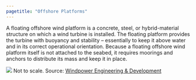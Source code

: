 ```yaml
---
pagetitle: "Offshore Platforms"
---
```


::: {.grid}
::::: {.g-col-12}
::::::: {#platform-info}
A floating offshore wind platform is a concrete, steel, or hybrid-material structure on which a wind turbine is installed. The floating platform provides the turbine with buoyancy and stability – essentially to keep it above water and in its correct operational orientation. Because a floating offshore wind platform itself is not attached to the seabed, it requires moorings and anchors to distribute its mass and keep it in place.
:::::::
:::::
::::: {.g-col-12}
::::::: {#platform-types}
![](../../../images/infographic/Types-of-floating-wind-foundations.jpg)
Not to scale. Source: [Windpower Engineering & Development](https://www.windpowerengineering.com/){target="_blank"}
:::::::
:::::
:::
